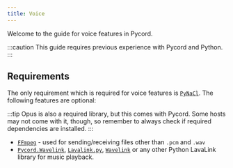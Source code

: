 ---
title: Voice
---

Welcome to the guide for voice features in Pycord.

:::caution
This guide requires previous experience with Pycord and Python.
:::

## Requirements

The only requirement which is required for voice features is [`PyNaCl`](https://pypi.org/project/PyNaCl/).
The following features are optional:

:::tip
Opus is also a required library, but this comes with Pycord.
Some hosts may not come with it, though, so remember to always check if required dependencies are installed.
:::

-   [`FFmpeg`](https://ffmpeg.org) - used for sending/receiving files other than `.pcm` and `.wav`
-   [`Pycord.Wavelink`](https://github.com/Pycord-Development/Pycord.Wavelink),
[`Lavalink.py`](https://github.com/Devoxin/Lavalink.py),
[`Wavelink`](https://github.com/PythonistaGuild/Wavelink) or any other Python LavaLink library for music playback.
